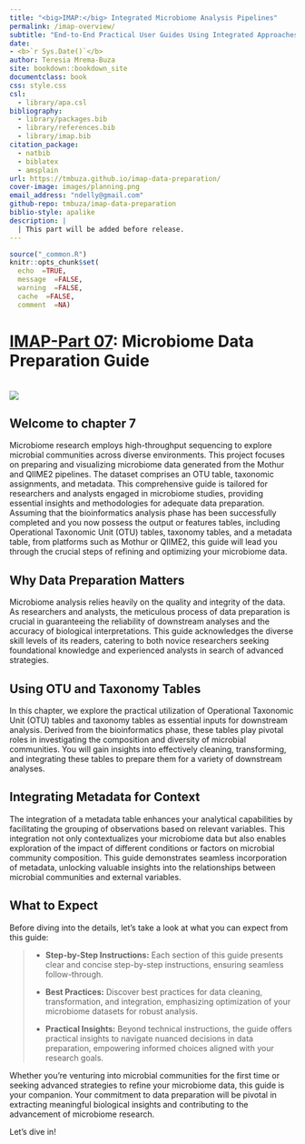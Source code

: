 ```yaml
--- 
title: "<big>IMAP:</big> Integrated Microbiome Analysis Pipelines"
permalink: /imap-overview/
subtitle: "End-to-End Practical User Guides Using Integrated Approaches"
date:
- <b>`r Sys.Date()`</b>
author: Teresia Mrema-Buza
site: bookdown::bookdown_site
documentclass: book
css: style.css
csl: 
  - library/apa.csl
bibliography:
  - library/packages.bib
  - library/references.bib
  - library/imap.bib
citation_package:
  - natbib
  - biblatex
  - amsplain
url: https://tmbuza.github.io/imap-data-preparation/
cover-image: images/planning.png
email_address: "ndelly@gmail.com"
github-repo: tmbuza/imap-data-preparation
biblio-style: apalike
description: |
  | This part will be added before release.
---
```


```r
source("_common.R")
knitr::opts_chunk$set(
  echo  =TRUE,
  message  =FALSE,
  warning  =FALSE,
  cache  =FALSE,
  comment  =NA)
```


<!-- # Google fonts -->
<link rel="preconnect" href="https://fonts.googleapis.com">
<link rel="preconnect" href="https://fonts.gstatic.com" crossorigin>
<link href="https://fonts.googleapis.com/css2?family=Anton" rel="stylesheet">
<link href="https://fonts.googleapis.com/css2?family=Roboto:wght@100;300;400;500;700,900&display=swap" rel="stylesheet">
<link href="https://fonts.googleapis.com/css2?family=Oswald:wght@300;400;700&display=swap" rel="stylesheet">
<link href="https://fonts.googleapis.com/css2?family=Merriweather:wght@300;400;700&display=swap" rel="stylesheet">
<link href="https://fonts.googleapis.com/css2?family=Montserrat:wght@100;200;300;400;700&display=swap" rel="stylesheet">

<!-- # CSS -->
<link rel="stylesheet" href="https://cdnjs.cloudflare.com/ajax/libs/font-awesome/5.15.3/css/all.min.css">
<link rel="stylesheet" href="https://cdnjs.cloudflare.com/ajax/libs/animate.css/4.1.1/animate.min.css">


# <u>IMAP-Part 07</u>:  Microbiome Data Preparation Guide {-#data-preparation}

<br>
![](images/dataprep.png)
<br>

## Welcome to chapter 7 {-}

Microbiome research employs high-throughput sequencing to explore microbial communities across diverse environments. This project focuses on preparing and visualizing microbiome data generated from the Mothur and QIIME2 pipelines. The dataset comprises an OTU table, taxonomic assignments, and metadata. This comprehensive guide is tailored for researchers and analysts engaged in microbiome studies, providing essential insights and methodologies for adequate data preparation. Assuming that the bioinformatics analysis phase has been successfully completed and you now possess the output or features tables, including Operational Taxonomic Unit (OTU) tables, taxonomy tables, and a metadata table, from platforms such as Mothur or QIIME2, this guide will lead you through the crucial steps of refining and optimizing your microbiome data.

## Why Data Preparation Matters {-}

Microbiome analysis relies heavily on the quality and integrity of the data. As researchers and analysts, the meticulous process of data preparation is crucial in guaranteeing the reliability of downstream analyses and the accuracy of biological interpretations. This guide acknowledges the diverse skill levels of its readers, catering to both novice researchers seeking foundational knowledge and experienced analysts in search of advanced strategies.


## Using OTU and Taxonomy Tables {-}
In this chapter, we explore the practical utilization of Operational Taxonomic Unit (OTU) tables and taxonomy tables as essential inputs for downstream analysis. Derived from the bioinformatics phase, these tables play pivotal roles in investigating the composition and diversity of microbial communities. You will gain insights into effectively cleaning, transforming, and integrating these tables to prepare them for a variety of downstream analyses.

## Integrating Metadata for Context {-}
The integration of a metadata table enhances your analytical capabilities by facilitating the grouping of observations based on relevant variables. This integration not only contextualizes your microbiome data but also enables exploration of the impact of different conditions or factors on microbial community composition. This guide demonstrates seamless incorporation of metadata, unlocking valuable insights into the relationships between microbial communities and external variables.


## What to Expect {-}

Before diving into the details, let's take a look at what you can expect from this guide:

>- **Step-by-Step Instructions:** Each section of this guide presents clear and concise step-by-step instructions, ensuring seamless follow-through.
>  
>- **Best Practices:** Discover best practices for data cleaning, transformation, and integration, emphasizing optimization of your microbiome datasets for robust analysis.
>  
>- **Practical Insights:** Beyond technical instructions, the guide offers practical insights to navigate nuanced decisions in data preparation, empowering informed choices aligned with your research goals.

Whether you’re venturing into microbial communities for the first time or seeking advanced strategies to refine your microbiome data, this guide is your companion. Your commitment to data preparation will be pivotal in extracting meaningful biological insights and contributing to the advancement of microbiome research.

Let’s dive in!







